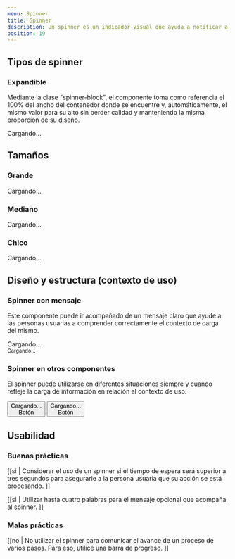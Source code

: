 ```yaml
---
menu: Spinner
title: Spinner
description: Un spinner es un indicador visual que ayuda a notificar a las personas usuarias que la carga de contenido o la recuperación de datos está en curso.
position: 19
---
```


## Tipos de spinner

### Expandible

Mediante la clase "spinner-block", el componente toma como referencia el 100% del ancho del contenedor donde se encuentre y, automáticamente, el mismo valor para su alto sin perder calidad y manteniendo la misma proporción de su diseño.

<div className="content-row">
  <div className="spinner-block text-info" role="status">
    <span className="sr-only">Cargando...</span>
  </div>
</div>

## Tamaños

<div className="spinner-sizes-container">
  <div className="text-center">
    <h3 className="mb-3">Grande</h3>
    <div className="spinner-border text-info spinner-border-lg" role="status">
      <span className="sr-only">Cargando...</span>
    </div>
  </div>
  <div className="text-center">
    <h3 className="mb-3">Mediano</h3>
    <div className="spinner-border text-info" role="status">
      <span className="sr-only">Cargando...</span>
    </div>
  </div>
  <div className="text-center">
    <h3 className="mb-3">Chico</h3>
    <div className="spinner-border text-info spinner-border-sm" role="status">
      <span className="sr-only">Cargando...</span>
    </div>
  </div>
</div>

## Diseño y estructura (contexto de uso)

### Spinner con mensaje

Este componente puede ir acompañado de un mensaje claro que ayude a las personas usuarias a comprender correctamente el contexto de carga del mismo.

<div className="content-column">
  <div className="spinner-block-container">
    <div className="spinner-block text-info" role="status">
      <span className="sr-only">Cargando...</span>
    </div>
  </div>
  <small>Cargando...</small>
</div>

### Spinner en otros componentes

El spinner puede utilizarse en diferentes situaciones siempre y cuando refleje la carga de información en relación al contexto de uso.

<div className="content-row">
  <button type="button" className="btn btn-primary btn-lg btn-icon">
    <div className="spinner-border text-dark spinner-border-sm" role="status">
      <span className="sr-only">Cargando...</span>
    </div>
    Botón
  </button>
  <button type="button" className="btn btn-outline-primary btn-lg btn-icon">
    <div className="spinner-border text-dark spinner-border-sm" role="status">
      <span className="sr-only">Cargando...</span>
    </div>
    Botón
  </button>
</div>

## Usabilidad

### Buenas prácticas

[[si | Considerar el uso de un spinner si el tiempo de espera será superior a tres segundos para asegurarle a la persona usuaria que su acción se está procesando. ]]

[[si | Utilizar hasta cuatro palabras para el mensaje opcional que acompaña al spinner. ]]

### Malas prácticas

[[no | No utilizar el spinner para comunicar el avance de un proceso de varios pasos. Para eso, utilice una barra de progreso. ]]
